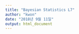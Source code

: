 ```yaml
---
title: "Bayesian Statistics L7"
author: "kwon"
date: "2018년 9월 11일"
output: html_document
---
```












